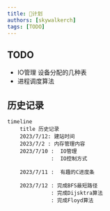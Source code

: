 ```yaml
---
title: 🥽计划
authors: [skywalkerch]
tags: [TODO]
---
```

## TODO

- IO管理 设备分配的几种表
- 进程调度算法

## 历史记录
```mermaid
timeline
    title 历史记录
    2023/7/12: 建站时间
    2023/7/2 : 内存管理内容
    2023/7/10 :  IO管理
    		  :  IO控制方式

    2023/7/11 :  有趣的C进度条
    
    2023/7/12 : 完成BFS最短路径
    		  : 完成Dijsktra算法
              : 完成Floyd算法        

```


